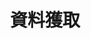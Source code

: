 ---
source-updated-at: 2025-05-16T04:52:11.000Z
translation-updated-at: 2025-05-25T21:49:50.447Z
title: 資料獲取
description: 了解如何使用 Next.js 獲取、快取、重新驗證及變更資料。
---